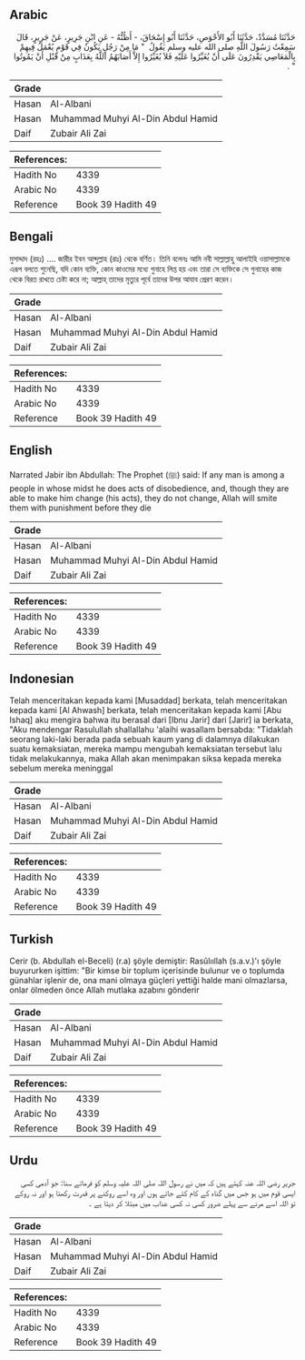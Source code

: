 ## Arabic


<div dir="rtl" lang="ar" style={{fontSize:'larger',backgroundColor:'#f8f9fa',padding:20}}>
حَدَّثَنَا مُسَدَّدٌ، حَدَّثَنَا أَبُو الأَحْوَصِ، حَدَّثَنَا أَبُو إِسْحَاقَ، - أَظُنُّهُ - عَنِ ابْنِ جَرِيرٍ، عَنْ جَرِيرٍ، قَالَ سَمِعْتُ رَسُولَ اللَّهِ صلى الله عليه وسلم يَقُولُ ‏ "‏ مَا مِنْ رَجُلٍ يَكُونُ فِي قَوْمٍ يُعْمَلُ فِيهِمْ بِالْمَعَاصِي يَقْدِرُونَ عَلَى أَنْ يُغَيِّرُوا عَلَيْهِ فَلاَ يُغَيِّرُوا إِلاَّ أَصَابَهُمُ اللَّهُ بِعَذَابٍ مِنْ قَبْلِ أَنْ يَمُوتُوا ‏"‏ ‏.‏
</div>
<div style={{backgroundColor:'#f8f9fa',padding:20, marginBottom: 10}}><table> <thead> <tr> <th>Grade</th> <th></th> </tr> </thead> <tbody> <tr><td>Hasan</td><td>Al-Albani</td></tr><tr><td>Hasan</td><td>Muhammad Muhyi Al-Din Abdul Hamid</td></tr><tr><td>Daif</td><td>Zubair Ali Zai</td></tr></tbody></table><table> <thead> <tr> <th>References:</th> <th></th> </tr> </thead> <tbody><tr><td>Hadith No</td><td>4339</td></tr><tr><td>Arabic No</td><td>4339</td></tr><tr><td>Reference</td><td>Book 39 Hadith 49</td></tr></tbody></table></div>

## Bengali


<div dir="ltr" lang="bn" style={{fontSize:'larger',backgroundColor:'#f8f9fa',padding:20}}>
মুসাদ্দাদ (রহঃ) .... জারীর ইবন আব্দুল্লাহ (রাঃ) থেকে বর্ণিত। তিনি বলেনঃ আমি নবী সাল্লাল্লাহু আলাইহি ওয়াসাল্লামকে এরূপ বলতে শুনেছি, যদি কোন ব্যক্তি, কোন কাওমের মধ্যে গুনাহে লিপ্ত হয় এবং তারা সে ব্যক্তিকে সে গুনাহের কাজ থেকে বিরত রাখতে চেষ্টা করে না; আল্লাহ্‌ তাদের মৃত্যুর পূর্বে তাদের উপর আযাব প্রেরণ করেন।
</div>
<div style={{backgroundColor:'#f8f9fa',padding:20, marginBottom: 10}}><table> <thead> <tr> <th>Grade</th> <th></th> </tr> </thead> <tbody> <tr><td>Hasan</td><td>Al-Albani</td></tr><tr><td>Hasan</td><td>Muhammad Muhyi Al-Din Abdul Hamid</td></tr><tr><td>Daif</td><td>Zubair Ali Zai</td></tr></tbody></table><table> <thead> <tr> <th>References:</th> <th></th> </tr> </thead> <tbody><tr><td>Hadith No</td><td>4339</td></tr><tr><td>Arabic No</td><td>4339</td></tr><tr><td>Reference</td><td>Book 39 Hadith 49</td></tr></tbody></table></div>

## English


<div dir="ltr" lang="en" style={{fontSize:'larger',backgroundColor:'#f8f9fa',padding:20}}>
Narrated Jabir ibn Abdullah: The Prophet (ﷺ) said: If any man is among a people in whose midst he does acts of disobedience, and, though they are able to make him change (his acts), they do not change, Allah will smite them with punishment before they die
</div>
<div style={{backgroundColor:'#f8f9fa',padding:20, marginBottom: 10}}><table> <thead> <tr> <th>Grade</th> <th></th> </tr> </thead> <tbody> <tr><td>Hasan</td><td>Al-Albani</td></tr><tr><td>Hasan</td><td>Muhammad Muhyi Al-Din Abdul Hamid</td></tr><tr><td>Daif</td><td>Zubair Ali Zai</td></tr></tbody></table><table> <thead> <tr> <th>References:</th> <th></th> </tr> </thead> <tbody><tr><td>Hadith No</td><td>4339</td></tr><tr><td>Arabic No</td><td>4339</td></tr><tr><td>Reference</td><td>Book 39 Hadith 49</td></tr></tbody></table></div>

## Indonesian


<div dir="ltr" lang="id" style={{fontSize:'larger',backgroundColor:'#f8f9fa',padding:20}}>
Telah menceritakan kepada kami [Musaddad] berkata, telah menceritakan kepada kami [Al Ahwash] berkata, telah menceritakan kepada kami [Abu Ishaq] aku mengira bahwa itu berasal dari [Ibnu Jarir] dari [Jarir] ia berkata, "Aku mendengar Rasulullah shallallahu 'alaihi wasallam bersabda: "Tidaklah seorang laki-laki berada pada sebuah kaum yang di dalamnya dilakukan suatu kemaksiatan, mereka mampu mengubah kemaksiatan tersebut lalu tidak melakukannya, maka Allah akan menimpakan siksa kepada mereka sebelum mereka meninggal
</div>
<div style={{backgroundColor:'#f8f9fa',padding:20, marginBottom: 10}}><table> <thead> <tr> <th>Grade</th> <th></th> </tr> </thead> <tbody> <tr><td>Hasan</td><td>Al-Albani</td></tr><tr><td>Hasan</td><td>Muhammad Muhyi Al-Din Abdul Hamid</td></tr><tr><td>Daif</td><td>Zubair Ali Zai</td></tr></tbody></table><table> <thead> <tr> <th>References:</th> <th></th> </tr> </thead> <tbody><tr><td>Hadith No</td><td>4339</td></tr><tr><td>Arabic No</td><td>4339</td></tr><tr><td>Reference</td><td>Book 39 Hadith 49</td></tr></tbody></table></div>

## Turkish


<div dir="ltr" lang="tr" style={{fontSize:'larger',backgroundColor:'#f8f9fa',padding:20}}>
Cerir (b. Abdullah el-Beceli) (r.a) şöyle demiştir: Rasûlııllah (s.a.v.)'ı şöyle buyururken işittim: "Bir kimse bir toplum içerisinde bulunur ve o toplumda günahlar işlenir de, ona mani olmaya güçleri yettiği halde mani olmazlarsa, onlar ölmeden önce Allah mutlaka azabını gönderir
</div>
<div style={{backgroundColor:'#f8f9fa',padding:20, marginBottom: 10}}><table> <thead> <tr> <th>Grade</th> <th></th> </tr> </thead> <tbody> <tr><td>Hasan</td><td>Al-Albani</td></tr><tr><td>Hasan</td><td>Muhammad Muhyi Al-Din Abdul Hamid</td></tr><tr><td>Daif</td><td>Zubair Ali Zai</td></tr></tbody></table><table> <thead> <tr> <th>References:</th> <th></th> </tr> </thead> <tbody><tr><td>Hadith No</td><td>4339</td></tr><tr><td>Arabic No</td><td>4339</td></tr><tr><td>Reference</td><td>Book 39 Hadith 49</td></tr></tbody></table></div>

## Urdu


<div dir="rtl" lang="ur" style={{fontSize:'larger',backgroundColor:'#f8f9fa',padding:20}}>
جریر رضی اللہ عنہ کہتے ہیں کہ میں نے رسول اللہ صلی اللہ علیہ وسلم کو فرماتے سنا: جو آدمی کسی ایسی قوم میں ہو جس میں گناہ کے کام کئے جاتے ہوں اور وہ اسے روکنے پر قدرت رکھتا ہو اور نہ روکے تو اللہ اسے مرنے سے پہلے ضرور کسی نہ کسی عذاب میں مبتلا کر دیتا ہے ۔
</div>
<div style={{backgroundColor:'#f8f9fa',padding:20, marginBottom: 10}}><table> <thead> <tr> <th>Grade</th> <th></th> </tr> </thead> <tbody> <tr><td>Hasan</td><td>Al-Albani</td></tr><tr><td>Hasan</td><td>Muhammad Muhyi Al-Din Abdul Hamid</td></tr><tr><td>Daif</td><td>Zubair Ali Zai</td></tr></tbody></table><table> <thead> <tr> <th>References:</th> <th></th> </tr> </thead> <tbody><tr><td>Hadith No</td><td>4339</td></tr><tr><td>Arabic No</td><td>4339</td></tr><tr><td>Reference</td><td>Book 39 Hadith 49</td></tr></tbody></table></div>